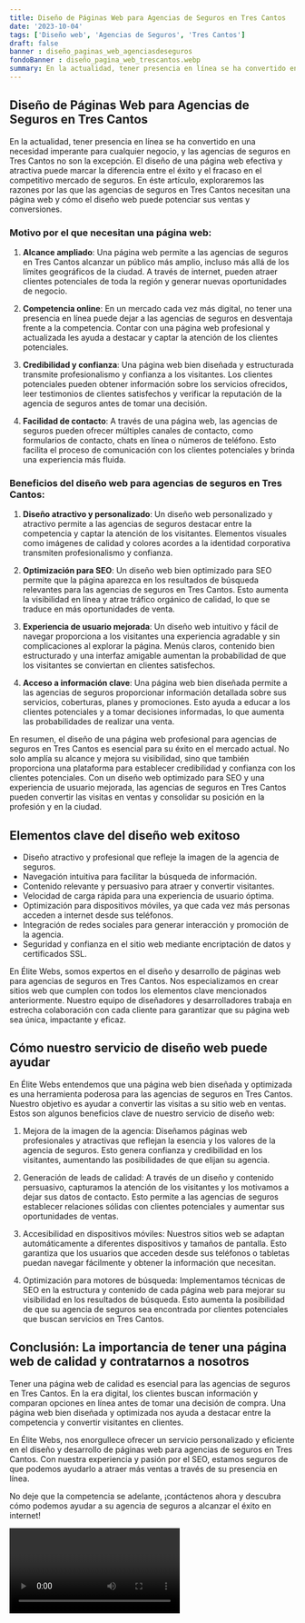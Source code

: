 ```yaml
---
title: Diseño de Páginas Web para Agencias de Seguros en Tres Cantos
date: '2023-10-04'
tags: ['Diseño web', 'Agencias de Seguros', 'Tres Cantos']
draft: false
banner : diseño_paginas_web_agenciasdeseguros
fondoBanner : diseño_pagina_web_trescantos.webp
summary: En la actualidad, tener presencia en línea se ha convertido en una necesidad imperante para cualquier negocio, y las agencias de seguros en Tres Cantos no son la excepción. El diseño de una página web efectiva y atractiva puede marcar la diferencia entre el éxito y el fracaso en el competitivo mercado de seguros. En éste artículo, exploraremos las razones por las que las agencias de seguros en Tres Cantos necesitan una página web y cómo el diseño web puede potenciar sus ventas y conversiones.
---
```


## Diseño de Páginas Web para Agencias de Seguros en Tres Cantos

En la actualidad, tener presencia en línea se ha convertido en una necesidad imperante para cualquier negocio, y las agencias de seguros en Tres Cantos no son la excepción. El diseño de una página web efectiva y atractiva puede marcar la diferencia entre el éxito y el fracaso en el competitivo mercado de seguros. En éste artículo, exploraremos las razones por las que las agencias de seguros en Tres Cantos necesitan una página web y cómo el diseño web puede potenciar sus ventas y conversiones.

### Motivo por el que necesitan una página web:

1. **Alcance ampliado**: Una página web permite a las agencias de seguros en Tres Cantos alcanzar un público más amplio, incluso más allá de los límites geográficos de la ciudad. A través de internet, pueden atraer clientes potenciales de toda la región y generar nuevas oportunidades de negocio.

2. **Competencia online**: En un mercado cada vez más digital, no tener una presencia en línea puede dejar a las agencias de seguros en desventaja frente a la competencia. Contar con una página web profesional y actualizada les ayuda a destacar y captar la atención de los clientes potenciales.

3. **Credibilidad y confianza**: Una página web bien diseñada y estructurada transmite profesionalismo y confianza a los visitantes. Los clientes potenciales pueden obtener información sobre los servicios ofrecidos, leer testimonios de clientes satisfechos y verificar la reputación de la agencia de seguros antes de tomar una decisión.

4. **Facilidad de contacto**: A través de una página web, las agencias de seguros pueden ofrecer múltiples canales de contacto, como formularios de contacto, chats en línea o números de teléfono. Esto facilita el proceso de comunicación con los clientes potenciales y brinda una experiencia más fluida.

### Beneficios del diseño web para agencias de seguros en Tres Cantos:

1. **Diseño atractivo y personalizado**: Un diseño web personalizado y atractivo permite a las agencias de seguros destacar entre la competencia y captar la atención de los visitantes. Elementos visuales como imágenes de calidad y colores acordes a la identidad corporativa transmiten profesionalismo y confianza.

2. **Optimización para SEO**: Un diseño web bien optimizado para SEO permite que la página aparezca en los resultados de búsqueda relevantes para las agencias de seguros en Tres Cantos. Esto aumenta la visibilidad en línea y atrae tráfico orgánico de calidad, lo que se traduce en más oportunidades de venta.

3. **Experiencia de usuario mejorada**: Un diseño web intuitivo y fácil de navegar proporciona a los visitantes una experiencia agradable y sin complicaciones al explorar la página. Menús claros, contenido bien estructurado y una interfaz amigable aumentan la probabilidad de que los visitantes se conviertan en clientes satisfechos.

4. **Acceso a información clave**: Una página web bien diseñada permite a las agencias de seguros proporcionar información detallada sobre sus servicios, coberturas, planes y promociones. Esto ayuda a educar a los clientes potenciales y a tomar decisiones informadas, lo que aumenta las probabilidades de realizar una venta.

En resumen, el diseño de una página web profesional para agencias de seguros en Tres Cantos es esencial para su éxito en el mercado actual. No solo amplía su alcance y mejora su visibilidad, sino que también proporciona una plataforma para establecer credibilidad y confianza con los clientes potenciales. Con un diseño web optimizado para SEO y una experiencia de usuario mejorada, las agencias de seguros en Tres Cantos pueden convertir las visitas en ventas y consolidar su posición en la profesión y en la ciudad.

<GifSeo />

<Cta />

## Elementos clave del diseño web exitoso

- Diseño atractivo y profesional que refleje la imagen de la agencia de seguros.
- Navegación intuitiva para facilitar la búsqueda de información.
- Contenido relevante y persuasivo para atraer y convertir visitantes.
- Velocidad de carga rápida para una experiencia de usuario óptima.
- Optimización para dispositivos móviles, ya que cada vez más personas acceden a internet desde sus teléfonos.
- Integración de redes sociales para generar interacción y promoción de la agencia.
- Seguridad y confianza en el sitio web mediante encriptación de datos y certificados SSL.

En Élite Webs, somos expertos en el diseño y desarrollo de páginas web para agencias de seguros en Tres Cantos. Nos especializamos en crear sitios web que cumplen con todos los elementos clave mencionados anteriormente. Nuestro equipo de diseñadores y desarrolladores trabaja en estrecha colaboración con cada cliente para garantizar que su página web sea única, impactante y eficaz.

## Cómo nuestro servicio de diseño web puede ayudar

En Élite Webs entendemos que una página web bien diseñada y optimizada es una herramienta poderosa para las agencias de seguros en Tres Cantos. Nuestro objetivo es ayudar a convertir las visitas a su sitio web en ventas. Estos son algunos beneficios clave de nuestro servicio de diseño web:

1. Mejora de la imagen de la agencia: Diseñamos páginas web profesionales y atractivas que reflejan la esencia y los valores de la agencia de seguros. Esto genera confianza y credibilidad en los visitantes, aumentando las posibilidades de que elijan su agencia.

2. Generación de leads de calidad: A través de un diseño y contenido persuasivo, capturamos la atención de los visitantes y los motivamos a dejar sus datos de contacto. Esto permite a las agencias de seguros establecer relaciones sólidas con clientes potenciales y aumentar sus oportunidades de ventas.

3. Accesibilidad en dispositivos móviles: Nuestros sitios web se adaptan automáticamente a diferentes dispositivos y tamaños de pantalla. Esto garantiza que los usuarios que acceden desde sus teléfonos o tabletas puedan navegar fácilmente y obtener la información que necesitan.

4. Optimización para motores de búsqueda: Implementamos técnicas de SEO en la estructura y contenido de cada página web para mejorar su visibilidad en los resultados de búsqueda. Esto aumenta la posibilidad de que su agencia de seguros sea encontrada por clientes potenciales que buscan servicios en Tres Cantos.

## Conclusión: La importancia de tener una página web de calidad y contratarnos a nosotros

Tener una página web de calidad es esencial para las agencias de seguros en Tres Cantos. En la era digital, los clientes buscan información y comparan opciones en línea antes de tomar una decisión de compra. Una página web bien diseñada y optimizada nos ayuda a destacar entre la competencia y convertir visitantes en clientes.

En Élite Webs, nos enorgullece ofrecer un servicio personalizado y eficiente en el diseño y desarrollo de páginas web para agencias de seguros en Tres Cantos. Con nuestra experiencia y pasión por el SEO, estamos seguros de que podemos ayudarlo a atraer más ventas a través de su presencia en línea.

No deje que la competencia se adelante, ¡contáctenos ahora y descubra cómo podemos ayudar a su agencia de seguros a alcanzar el éxito en internet!

<Video />

<CtaBot job='Agencias de Seguros' city='Tres Cantos'/>

<Gmaps query='Tres Cantos+españa+maps' />